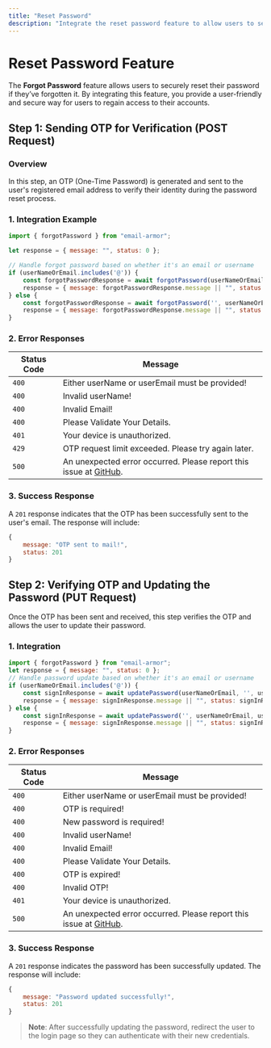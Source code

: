 ```yaml
---
title: "Reset Password"
description: "Integrate the reset password feature to allow users to securely reset their password if forgotten."
---
```


# Reset Password Feature

The **Forgot Password** feature allows users to securely reset their password if they’ve forgotten it. By integrating this feature, you provide a user-friendly and secure way for users to regain access to their accounts.

## Step 1: Sending OTP for Verification (POST Request)

### Overview

In this step, an OTP (One-Time Password) is generated and sent to the user's registered email address to verify their identity during the password reset process.

### 1. Integration Example

```js
import { forgotPassword } from "email-armor";

let response = { message: "", status: 0 };

// Handle forgot password based on whether it's an email or username
if (userNameOrEmail.includes('@')) {
    const forgotPasswordResponse = await forgotPassword(userNameOrEmail, '', userAgent, userIP);
    response = { message: forgotPasswordResponse.message || "", status: forgotPasswordResponse.status };
} else {
    const forgotPasswordResponse = await forgotPassword('', userNameOrEmail, userAgent, userIP);
    response = { message: forgotPasswordResponse.message || "", status: forgotPasswordResponse.status };
}
```

### 2. Error Responses

| **Status Code** | **Message**                                                                                                       |
|-----------------|-------------------------------------------------------------------------------------------------------------------|
| `400`           | Either userName or userEmail must be provided!                                                                    |
| `400`           | Invalid userName!                                                                                                 |
| `400`           | Invalid Email!                                                                                                    |
| `400`           | Please Validate Your Details.                                                                                     |
| `401`           | Your device is unauthorized.                                                                                      |
| `429`           | OTP request limit exceeded. Please try again later.                                                               |
| `500`           | An unexpected error occurred. Please report this issue at [GitHub](https://github.com/Capta1nRaj/email-armor).    |

### 3. Success Response

A `201` response indicates that the OTP has been successfully sent to the user's email. The response will include:

```js
{ 
    message: "OTP sent to mail!", 
    status: 201 
}
```

## Step 2: Verifying OTP and Updating the Password (PUT Request)

Once the OTP has been sent and received, this step verifies the OTP and allows the user to update their password.

### 1. Integration

```js
import { forgotPassword } from "email-armor";
let response = { message: "", status: 0 };
// Handle password update based on whether it's an email or username
if (userNameOrEmail.includes('@')) {
    const signInResponse = await updatePassword(userNameOrEmail, '', userAgent, otp, newPassword);
    response = { message: signInResponse.message || "", status: signInResponse.status };
} else {
    const signInResponse = await updatePassword('', userNameOrEmail, userAgent, otp, newPassword);
    response = { message: signInResponse.message || "", status: signInResponse.status };
}
```

### 2. Error Responses

| **Status Code** | **Message**                                                                                                       |
|-----------------|-------------------------------------------------------------------------------------------------------------------|
| `400`           | Either userName or userEmail must be provided!                                                                    |
| `400`           | OTP is required!                                                                                                  |
| `400`           | New password is required!                                                                                         |
| `400`           | Invalid userName!                                                                                                 |
| `400`           | Invalid Email!                                                                                                    |
| `400`           | Please Validate Your Details.                                                                                     |
| `400`           | OTP is expired!                                                                                                   |
| `400`           | Invalid OTP!                                                                                                      |
| `401`           | Your device is unauthorized.                                                                                      |
| `500`           | An unexpected error occurred. Please report this issue at [GitHub](https://github.com/Capta1nRaj/email-armor).    |

### 3. Success Response

A `201` response indicates the password has been successfully updated. The response will include:

```js
{ 
    message: "Password updated successfully!", 
    status: 201 
}
```

> **Note**: After successfully updating the password, redirect the user to the login page so they can authenticate with their new credentials.
